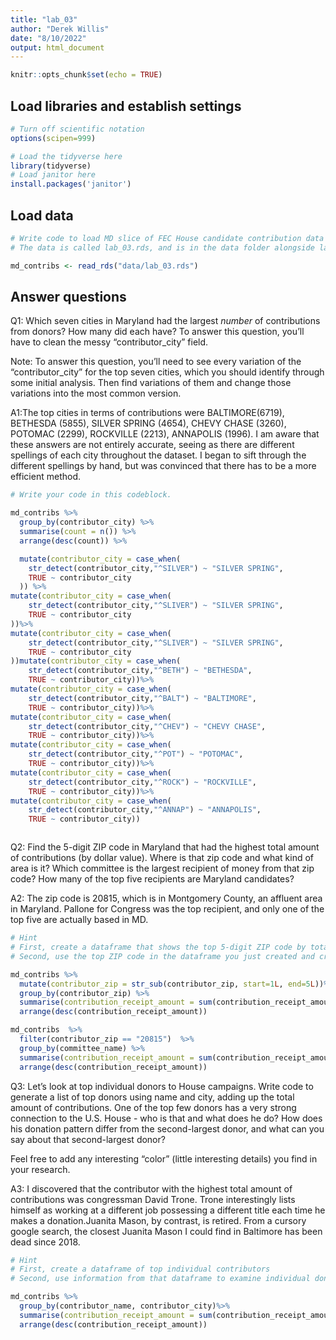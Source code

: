 ---
title: "lab_03"
author: "Derek Willis"
date: "8/10/2022"
output: html_document
---

```{r setup, include=FALSE}
knitr::opts_chunk$set(echo = TRUE)
```

## Load libraries and establish settings
```{r}
# Turn off scientific notation
options(scipen=999)

# Load the tidyverse here
library(tidyverse)
# Load janitor here
install.packages('janitor')
```

## Load data
```{r}
# Write code to load MD slice of FEC House candidate contribution data and call it md_contribs.
# The data is called lab_03.rds, and is in the data folder alongside lab_03.Rmd (this data notebook)

md_contribs <- read_rds("data/lab_03.rds")

```

## Answer questions

Q1: Which seven cities in Maryland had the largest _number_ of contributions from donors? How many did each have? 
To answer this question, you'll have to clean the messy "contributor_city" field.

Note: To answer this question, you'll need to see every variation of the "contributor_city" for the top seven cities, which you should identify through some initial analysis. Then find variations of them and change those variations into the most common version.

A1:The top cities in terms of contributions were BALTIMORE(6719), BETHESDA	(5855),	SILVER SPRING	(4654), CHEVY CHASE	(3260), POTOMAC	(2299), ROCKVILLE	(2213), ANNAPOLIS	(1996). I am aware that these answers are not entirely accurate, seeing as there are different spellings of each city throughout the dataset. I began to sift through the different spellings by hand, but was convinced that there has to be a more efficient method.
```{r}

# Write your code in this codeblock.

md_contribs %>% 
  group_by(contributor_city) %>% 
  summarise(count = n()) %>%
  arrange(desc(count)) %>%

  mutate(contributor_city = case_when(
    str_detect(contributor_city,"^SILVER") ~ "SILVER SPRING",
    TRUE ~ contributor_city
  )) %>%
mutate(contributor_city = case_when(
    str_detect(contributor_city,"^SLIVER") ~ "SILVER SPRING",
    TRUE ~ contributor_city
))%>%
mutate(contributor_city = case_when(
    str_detect(contributor_city,"^SLIVER") ~ "SILVER SPRING",
    TRUE ~ contributor_city
))mutate(contributor_city = case_when(
    str_detect(contributor_city,"^BETH") ~ "BETHESDA",
    TRUE ~ contributor_city))%>%
mutate(contributor_city = case_when(
    str_detect(contributor_city,"^BALT") ~ "BALTIMORE",
    TRUE ~ contributor_city))%>%
mutate(contributor_city = case_when(
    str_detect(contributor_city,"^CHEV") ~ "CHEVY CHASE",
    TRUE ~ contributor_city))%>%
mutate(contributor_city = case_when(
    str_detect(contributor_city,"^POT") ~ "POTOMAC",
    TRUE ~ contributor_city))%>%
mutate(contributor_city = case_when(
    str_detect(contributor_city,"^ROCK") ~ "ROCKVILLE",
    TRUE ~ contributor_city))%>%
mutate(contributor_city = case_when(
    str_detect(contributor_city,"^ANNAP") ~ "ANNAPOLIS",
    TRUE ~ contributor_city))



```

Q2: Find the 5-digit ZIP code in Maryland that had the highest total amount of contributions (by dollar value).
Where is that zip code and what kind of area is it?
Which committee is the largest recipient of money from that zip code?
How many of the top five recipients are Maryland candidates?

A2: The zip code is 20815, which is in Montgomery County, an affluent area in Maryland. Pallone for Congress was the top recipient, and only one of the top five are actually based in MD.

```{r}
# Hint
# First, create a dataframe that shows the top 5-digit ZIP code by total dollar amount
# Second, use the top ZIP code in the dataframe you just created and create a new dataframe that shows the committee that got the most money from that ZIP code.

md_contribs %>%
  mutate(contributor_zip = str_sub(contributor_zip, start=1L, end=5L))%>%
  group_by(contributor_zip) %>% 
  summarise(contribution_receipt_amount = sum(contribution_receipt_amount)) %>%
  arrange(desc(contribution_receipt_amount))

```

```{r}
md_contribs  %>%
  filter(contributor_zip == "20815")  %>%
  group_by(committee_name) %>%
  summarise(contribution_receipt_amount = sum(contribution_receipt_amount))%>%
  arrange(desc(contribution_receipt_amount))


```


Q3: Let's look at top individual donors to House campaigns. Write code to generate a list of top donors using name and city, adding up the total amount of contributions. One of the top few donors has a very strong connection to the U.S. House - who is that and what does he do? How does his donation pattern differ from the second-largest donor, and what can you say about that second-largest donor?

Feel free to add any interesting "color" (little interesting details) you find in your research.  

A3: I discovered that the contributor with the highest total amount of contributions was congressman David Trone. Trone interestingly lists himself as working at a different job possessing a different title each time he makes a donation.Juanita Mason, by contrast, is retired. From a cursory google search, the closest Juanita Mason I could find in Baltimore has been dead since 2018.

```{r}

# Hint
# First, create a dataframe of top individual contributors
# Second, use information from that dataframe to examine individual donations from the original md_contribs dataframe.

md_contribs %>%
  group_by(contributor_name, contributor_city)%>%
  summarise(contribution_receipt_amount = sum(contribution_receipt_amount)) %>%
  arrange(desc(contribution_receipt_amount))

```
